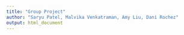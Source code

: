 ```yaml
---
title: "Group Project"
author: "Saryu Patel, Malvika Venkatraman, Amy Liu, Dani Rochez"
output: html_document
---
```


